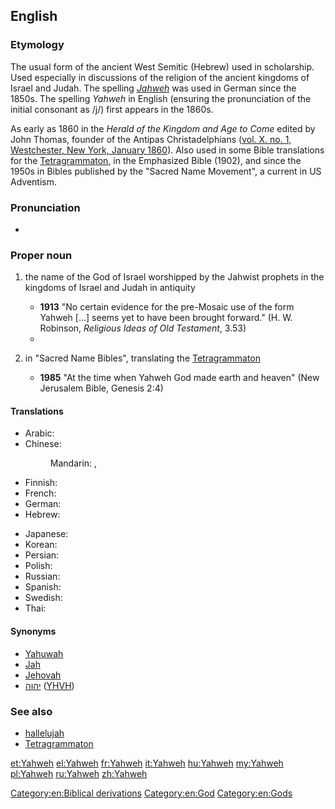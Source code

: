 ==English==

===Etymology===
{{wikipedia|Yahweh (name)}}
The usual form of the ancient West Semitic (Hebrew)  {{etyl|he|en}} {{term|יהוה|sc=Hebr|lang=he}} used in scholarship.
Used especially in discussions of the religion of the ancient kingdoms of Israel and Judah.
The spelling ''[[Jahweh]]'' was used in German since the 1850s. The spelling ''Yahweh'' in English (ensuring the pronunciation of the initial consonant as /j/) first appears in the 1860s. 

As early as 1860 in the ''Herald of the Kingdom and Age to Come'' edited by John Thomas, founder of the Antipas Christadelphians ([http://christadelphianaudio.org/books/HeraldoftheKingdom/HeraldoftheKingdom&AgetoCome1860.pdf vol. X. no. 1, Westchester, New York, January 1860]).
Also used in some Bible translations for the [[Tetragrammaton]], in the Emphasized Bible (1902), and since the 1950s in Bibles published by the "Sacred Name Movement", a current in US Adventism.

===Pronunciation===
* {{IPA|/ˈjɑːˌweɪ/|lang=en}}

===Proper noun===
{{en-proper noun}}

# {{context|history of religion|lang=en}} the name of the God of Israel worshipped by the Jahwist prophets in the kingdoms of Israel and Judah in antiquity
#* '''1913'''  "No certain evidence for the pre-Mosaic use of the form Yahweh [...] seems yet to have been brought forward." (H. W. Robinson, ''Religious Ideas of Old Testament'', 3.53)
#* {{quote-book
    | year = 1998
    | first = Anne
    | last = Rice
    | authorlink = Anne Rice
    | title = The Vampire Armand
    | location = New York
    | publisher = Knopf
    | isbn = 9780679454472
    | ol = 354828M
    | page = 273
    | passage = We are too much men and women; we are yet formed in the image of the Creator, and what can we say of Him with any certainty except that He, whoever He may be—[[Christ]], '''Yahweh''', [[Allah]]—He made us, did He not, because even He in His Infinite Perfection could not bear to be alone.
}}
# {{context|biblical|lang=en}} in "Sacred Name Bibles", translating the [[Tetragrammaton]]
#* '''1985''' "At the time when Yahweh God made earth and heaven" (New Jerusalem Bible, Genesis 2:4)

====Translations====
{{trans-top|personal name of God}}
* Arabic: {{t-|ar|يهوه|m|tr=yahwah, yahwa|sc=Arab}}
* Chinese:
*: Mandarin: {{t+|cmn|耶和華|sc=Hani}}, {{t+|cmn|耶和华|tr=Yēhéhuá|sc=Hani}}
* Finnish: {{t-|fi|Jahve}}
* French: {{t+|fr|Yahweh|m}}
* German: {{t+|de|Jahwe|m}}
* Hebrew: {{t+|he|יהוה|m}}
{{trans-mid}}
* Japanese: {{t-|ja|ヤハウェ|tr=Yahawe}}
* Korean: {{t-|ko|야훼|tr=Yahwe|sc=Kore}}
* Persian: {{t+|fa|یهوه|tr=Yahve|sc=fa-Arab}}
* Polish: {{t+|pl|Jahwe|m}}
* Russian: {{t+|ru|Яхве|m|tr=Jáxvɛ}}
* Spanish: {{t+|es|Yahvé|m}}
* Swedish: {{t-|sv|Jahve}}
* Thai: {{t-|th|พระยาห์เวห์|tr=prá yah-weh}}
{{trans-bottom}}

{{trans-see|Jehovah}}

====Synonyms====
* [[Yahuwah]]
* [[Jah]]
* [[Jehovah]]
* [[יהוה]] ([[YHVH]])

===See also===
* [[hallelujah]]
* [[Tetragrammaton]]

[[Category:en:Biblical derivations]]
[[Category:en:God]]
[[Category:en:Gods]]

[[et:Yahweh]]
[[el:Yahweh]]
[[fr:Yahweh]]
[[it:Yahweh]]
[[hu:Yahweh]]
[[my:Yahweh]]
[[pl:Yahweh]]
[[ru:Yahweh]]
[[zh:Yahweh]]